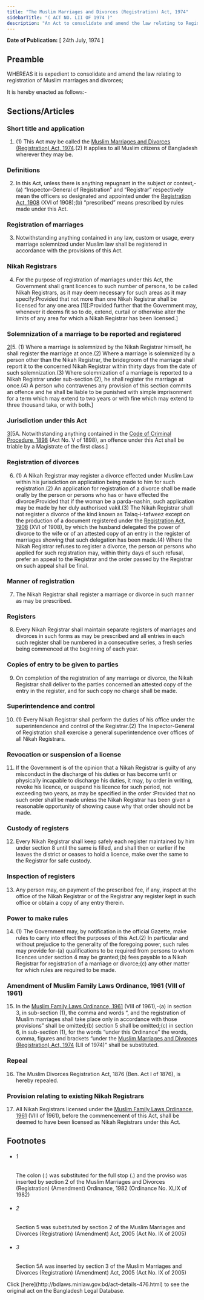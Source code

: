 ```yaml
---
title: "The Muslim Marriages and Divorces (Registration) Act, 1974"
sidebarTitle: "( ACT NO. LII OF 1974 )"
description: "An Act to consolidate and amend the law relating to Registration of Muslim marriages and divorces."
---
```


**Date of Publication:** [ 24th July, 1974 ]

## Preamble

WHEREAS it is expedient to consolidate and amend the law relating to registration of Muslim marriages and divorces;

It is hereby enacted as follows:-

## Sections/Articles

### Short title and application

1. (1) This Act may be called the [Muslim Marriages and Divorces (Registration) Act, 1974](/laws/act-476 "Muslim Marriages and Divorces (Registration) Act, 1974").(2) It applies to all Muslim citizens of Bangladesh wherever they may be.

### Definitions

2. In this Act, unless there is anything repugnant in the subject or context,-(a) “Inspector-General of Registration” and “Registrar” respectively mean the officers so designated and appointed under the [Registration Act, 1908](/laws/act-90 "Registration Act, 1908") (XVI of 1908);(b) “prescribed” means prescribed by rules made under this Act.

### Registration of marriages

3. Notwithstanding anything contained in any law, custom or usage, every marriage solemnized under Muslim law shall be registered in accordance with the provisions of this Act.

### Nikah Registrars

4. For the purpose of registration of marriages under this Act, the Government shall grant licences to such number of persons, to be called Nikah Registrars, as it may deem necessary for such areas as it may specify:Provided that not more than one Nikah Registrar shall be licensed for any one area [1][:Provided further that the Government may, whenever it deems fit so to do, extend, curtail or otherwise alter the limits of any area for which a Nikah Registrar has been licensed.]

### Solemnization of a marriage to be reported and registered

[2](1)[5. (1) Where a marriage is solemnized by the Nikah Registrar himself, he shall register the marriage at once.(2) Where a marriage is solemnized by a person other than the Nikah Registrar, the bridegroom of the marriage shall report it to the concerned Nikah Registrar within thirty days from the date of such solemnization.(3) Where solemnization of a marriage is reported to a Nikah Registrar under sub-section (2), he shall register the marriage at once.(4) A person who contravenes any provision of this section commits an offence and he shall be liable to be punished with simple imprisonment for a term which may extend to two years or with fine which may extend to three thousand taka, or with both.]

### Jurisdiction under this Act

[3](1)[5A. Notwithstanding anything contained in the [Code of Criminal Procedure, 1898](/laws/act-75 "Code of Criminal Procedure, 1898") (Act No. V of 1898), an offence under this Act shall be triable by a Magistrate of the first class.]

### Registration of divorces

6. (1) A Nikah Registrar may register a divorce effected under Muslim Law within his jurisdiction on application being made to him for such registration.(2) An application for registration of a divorce shall be made orally by the person or persons who has or have effected the divorce:Provided that if the woman be a parda-nashin, such application may be made by her duly authorised vakil.(3) The Nikah Registrar shall not register a divorce of the kind known as Talaq-i-tafweez except on the production of a document registered under the [Registration Act, 1908](/laws/act-90 "Registration Act, 1908") (XVI of 1908), by which the husband delegated the power of divorce to the wife or of an attested copy of an entry in the register of marriages showing that such delegation has been made.(4) Where the Nikah Registrar refuses to register a divorce, the person or persons who applied for such registration may, within thirty days of such refusal, prefer an appeal to the Registrar and the order passed by the Registrar on such appeal shall be final.

### Manner of registration

7. The Nikah Registrar shall register a marriage or divorce in such manner as may be prescribed.

### Registers

8. Every Nikah Registrar shall maintain separate registers of marriages and divorces in such forms as may be prescribed and all entries in each such register shall be numbered in a consecutive series, a fresh series being commenced at the beginning of each year.

### Copies of entry to be given to parties

9. On completion of the registration of any marriage or divorce, the Nikah Registrar shall deliver to the parties concerned an attested copy of the entry in the register, and for such copy no charge shall be made.

### Superintendence and control

10. (1) Every Nikah Registrar shall perform the duties of his office under the superintendence and control of the Registrar.(2) The Inspector-General of Registration shall exercise a general superintendence over offices of all Nikah Registrars.

### Revocation or suspension of a license

11. If the Government is of the opinion that a Nikah Registrar is guilty of any misconduct in the discharge of his duties or has become unfit or physically incapable to discharge his duties, it may, by order in writing, revoke his licence, or suspend his licence for such period, not exceeding two years, as may be specified in the order :Provided that no such order shall be made unless the Nikah Registrar has been given a reasonable opportunity of showing cause why that order should not be made.

### Custody of registers

12. Every Nikah Registrar shall keep safely each register maintained by him under section 8 until the same is filled, and shall then or earlier if he leaves the district or ceases to hold a licence, make over the same to the Registrar for safe custody.

### Inspection of registers

13. Any person may, on payment of the prescribed fee, if any, inspect at the office of the Nikah Registrar or of the Registrar any register kept in such office or obtain a copy of any entry therein.

### Power to make rules

14. (1) The Government may, by notification in the official Gazette, make rules to carry into effect the purposes of this Act.(2) In particular and without prejudice to the generality of the foregoing power, such rules may provide for-(a) qualifications to be required from persons to whom licences under section 4 may be granted;(b) fees payable to a Nikah Registrar for registration of a marriage or divorce;(c) any other matter for which rules are required to be made.

### Amendment of Muslim Family Laws Ordinance, 1961 (VIII of 1961)

15. In the [Muslim Family Laws Ordinance, 1961](/laws/act-305 "Muslim Family Laws Ordinance, 1961") (VIII of 1961),-(a) in section 3, in sub-section (1), the comma and words “, and the registration of Muslim marriages shall take place only in accordance with those provisions” shall be omitted;(b) section 5 shall be omitted;(c) in section 6, in sub-section (1), for the words “under this Ordinance” the words, comma, figures and brackets “under the [Muslim Marriages and Divorces (Registration) Act, 1974](/laws/act-476 "Muslim Marriages and Divorces (Registration) Act, 1974") (LII of 1974)” shall be substituted.

### Repeal

16. The Muslim Divorces Registration Act, 1876 (Ben. Act I of 1876), is hereby repealed.

### Provision relating to existing Nikah Registrars

17. All Nikah Registrars licensed under the [Muslim Family Laws Ordinance, 1961](/laws/act-305 "Muslim Family Laws Ordinance, 1961") (VIII of 1961), before the commencement of this Act, shall be deemed to have been licensed as Nikah Registrars under this Act.

## Footnotes

- ###### 1

  The colon (:) was substituted for the full stop (.) and the proviso was inserted by section 2 of the Muslim Marriages and Divorces (Registration) (Amendment) Ordinance, 1982 (Ordinance No. XLIX of 1982)

- ###### 2

  Section 5 was substituted by section 2 of the Muslim Marriages and Divorces (Registration) (Amendment) Act, 2005 (Act No. IX of 2005)

- ###### 3

  Section 5A was inserted by section 3 of the Muslim Marriages and Divorces (Registration) (Amendment) Act, 2005 (Act No. IX of 2005)

<Note>
  Click [here](http://bdlaws.minlaw.gov.bd/act-details-476.html) to see the original act on the Bangladesh Legal Database.
</Note>
